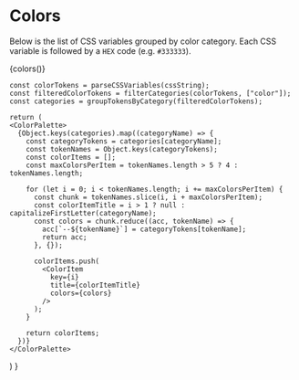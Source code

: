 
<Meta title="Design Tokens/Colors" />

 # Colors

Below is the list of CSS variables grouped by color category. Each CSS variable is followed by a `HEX` code (e.g. `#333333`).

{colors()}

    const colorTokens = parseCSSVariables(cssString);
    const filteredColorTokens = filterCategories(colorTokens, ["color"]);
    const categories = groupTokensByCategory(filteredColorTokens);

    return (
    <ColorPalette>
      {Object.keys(categories).map((categoryName) => {
        const categoryTokens = categories[categoryName];
        const tokenNames = Object.keys(categoryTokens);
        const colorItems = [];
        const maxColorsPerItem = tokenNames.length > 5 ? 4 : tokenNames.length;

        for (let i = 0; i < tokenNames.length; i += maxColorsPerItem) {
          const chunk = tokenNames.slice(i, i + maxColorsPerItem);
          const colorItemTitle = i > 1 ? null : capitalizeFirstLetter(categoryName);
          const colors = chunk.reduce((acc, tokenName) => {
            acc[`--${tokenName}`] = categoryTokens[tokenName];
            return acc;
          }, {});

          colorItems.push(
            <ColorItem
              key={i}
              title={colorItemTitle}
              colors={colors}
            />
          );
        }

        return colorItems;
      })}
    </ColorPalette>
  )
}
